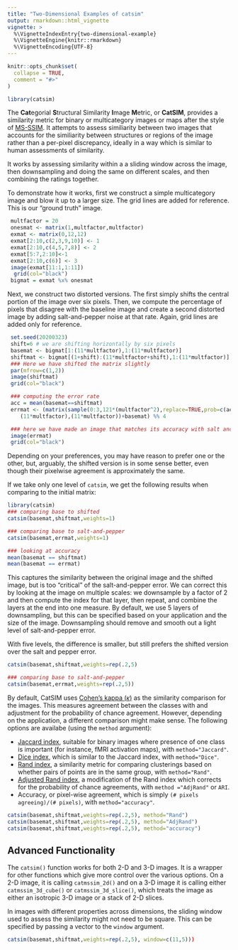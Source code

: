 ```yaml
---
title: "Two-Dimensional Examples of catsim"
output: rmarkdown::html_vignette
vignette: >
  %\VignetteIndexEntry{two-dimensional-example}
  %\VignetteEngine{knitr::rmarkdown}
  %\VignetteEncoding{UTF-8}
---
```


```r
knitr::opts_chunk$set(
  collapse = TRUE,
  comment = "#>"
)
```

```r
library(catsim)
```

The **Cat**egorial **S**tructural Similarity **I**mage **M**etric, or **CatSIM**, 
provides a similarity metric for binary or multicategory images or maps after the 
style of [MS-SSIM](https://en.wikipedia.org/wiki/Structural_similarity). It attempts
to assess similiarity between two images that accounts for the similiarity between
structures or regions of the image rather than a per-pixel discrepancy, ideally in
a way which is similar to human assessments of similarity.

It works by assessing similarity within a a sliding window across the image,
then downsampling and doing the same on different scales, and then combining
the ratings together.

To demonstrate how it works, first we construct a simple multicategory image and 
blow it up to a larger size. The grid lines are added for reference. This is our
"ground truth" image.
```r

 multfactor = 20
 onesmat <- matrix(1,multfactor,multfactor)
 exmat <- matrix(0,12,12)
 exmat[2:10,c(2,3,9,10)] <- 1
 exmat[2:10,c(4,5,7,8)] <- 2
 exmat[5:7,2:10]<-1
 exmat[2:10,c(6)] <- 3
 image(exmat[11:1,1:11])
  grid(col="black")
 bigmat = exmat %x% onesmat

```
Next, we construct two distorted versions. The first simply shifts the central
portion of the image over six pixels. Then, we compute the percentage of pixels that 
disagree with the baseline image and create a second distorted image by adding 
salt-and-pepper noise at that rate. Again, grid lines are added only for reference.

```r
 set.seed(20200323)
 shift=6 # we are shifting horizontally by six pixels
 basemat <- bigmat[1:(11*multfactor),1:(11*multfactor)]
 shiftmat <- bigmat[(1+shift):(11*multfactor+shift),1:(11*multfactor)]
 ### Here we have shifted the matrix slightly
 par(mfrow=c(1,2))
 image(shiftmat)
 grid(col="black")

 ### computing the error rate
 acc = mean(basemat==shiftmat)
 errmat <- (matrix(sample(0:3,121*(multfactor^2),replace=TRUE,prob=c(acc,rep((1-acc)/3,3))),
    (11*multfactor),(11*multfactor))+basemat) %% 4

 ### here we have made an image that matches its accuracy with salt and pepper noise
 image(errmat)
 grid(col="black")

```
Depending on your preferences, you may have reason to prefer one or the other,
but, arguably, the shifted version is in some sense better, even though their
pixelwise agreement is approximately the same.

If we take only one level of `catsim`, we get the following results when
comparing to the initial matrix:

```r
library(catsim)
### comparing base to shifted
catsim(basemat,shiftmat,weights=1)

### comparing base to salt-and-pepper
catsim(basemat,errmat,weights=1)

### looking at accuracy
mean(basemat == shiftmat)
mean(basemat == errmat)

```

This captures the similarity between the original image and the shifted image, but
is too "critical" of the salt-and-pepper error. We can correct this by looking 
at the image on multiple scales: we downsample by a factor of 2 and then compute
the index for that layer, then repeat, and combine the layers at the end into
one measure. By default, we use 5 layers of downsampling, but this can be specified
based on your application and the size of the image. Downsampling should remove 
and smooth out a light level of salt-and-pepper error.

With five levels, the difference is smaller, but still prefers the shifted version
over the salt and pepper error.

```r
catsim(basemat,shiftmat,weights=rep(.2,5)

### comparing base to salt-and-pepper
catsim(basemat,errmat,weights=rep(.2,5))

```

By default, CatSIM uses [Cohen's kappa ($\kappa$)](https://en.wikipedia.org/wiki/Cohen's_kappa)
as the similarity comparison for the images. This measures agreement between the classes with
and adjustment for the probability of chance agreement. However, depending on the application,
a different comparison might make sense. The following options are availabe (using 
the `method` argument):

* [Jaccard index](https://en.wikipedia.org/wiki/Jaccard_index), suitable for binary images where presence of 
one class is important (for instance, fMRI activation maps), with `method="Jaccard"`.
* [Dice index](), which is similar to the Jaccard index, with `method="Dice"`.
* [Rand index](https://en.wikipedia.org/wiki/Rand_index), a similarity metric for comparing clusterings based
on whether pairs of points are in the same group, with `method="Rand"`.
* [Adjusted Rand index](https://en.wikipedia.org/wiki/Rand_index#Adjusted_Rand_index), 
a modification of the Rand index which corrects for the probability of chance agreements, with 
`method ="AdjRand"` or `ARI`.
* Accuracy, or pixel-wise agreement, which is simply `(# pixels agreeing)/(# pixels)`, with `method="accuracy"`. 


```r
catsim(basemat,shiftmat,weights=rep(.2,5), method="Rand")
catsim(basemat,shiftmat,weights=rep(.2,5), method="AdjRand")
catsim(basemat,shiftmat,weights=rep(.2,5), method="accuracy")
```

## Advanced Functionality
The `catsim()` function works for both 2-D and 3-D images. It is a wrapper
for other functions which give more control over the various options.
On a 2-D image, it is calling `catmssim_2d()` and on a 3-D image it is 
calling either `catmssim_3d_cube()` or `catmssim_3d_slice()`, which 
treats the image as either an isotropic 3-D image or a stack of 2-D slices.

In images with different properties across dimensions, the sliding window
used to assess the similarity might not need to be square.
This can be specified by passing a vector to the `window` argument.

```r
catsim(basemat,shiftmat,weights=rep(.2,5), window=c(11,5)))
```
